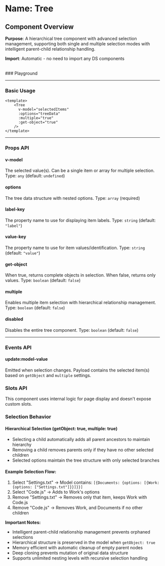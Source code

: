 
<Meta of={Tree} />

# Name: Tree
## Component Overview

**Purpose**: A hierarchical tree component with advanced selection management, supporting both single and multiple selection modes with intelligent parent-child relationship handling.

**Import**: Automatic - no need to import any DS components

<br />
### Playground

<Canvas of={Tree.Primary} />
<Controls />

---

### Basic Usage

```vue
<template>
    <Tree 
      v-model="selectedItems"
      :options="treeData"
      :multiple="true"
      :get-object="true"
    />
</template>
```

<Canvas sourceState="none" of={Tree.Primary} />

---

### Props API

#### v-model
The selected value(s). Can be a single item or array for multiple selection. Type: `any` (default: `undefined`)

#### options
The tree data structure with nested options. Type: `array` (required)

#### label-key
The property name to use for displaying item labels. Type: `string` (default: `"label"`)

#### value-key
The property name to use for item values/identification. Type: `string` (default: `"value"`)

#### get-object
When true, returns complete objects in selection. When false, returns only values. Type: `boolean` (default: `false`)

#### multiple
Enables multiple item selection with hierarchical relationship management. Type: `boolean` (default: `false`)

#### disabled
Disables the entire tree component. Type: `boolean` (default: `false`)

---

### Events API

#### update:model-value
Emitted when selection changes. Payload contains the selected item(s) based on `getObject` and `multiple` settings.

### Slots API

This component uses internal logic for page display and doesn't expose custom slots.

### Selection Behavior

#### Hierarchical Selection (getObject: true, multiple: true)
- Selecting a child automatically adds all parent ancestors to maintain hierarchy
- Removing a child removes parents only if they have no other selected children
- Selected options maintain the tree structure with only selected branches

#### Example Selection Flow:
1. Select "Settings.txt" → Model contains: `[{Documents: {options: [{Work: {options: ["Settings.txt"]}}]}}]`
2. Select "Code.js" → Adds to Work's options
3. Remove "Settings.txt" → Removes only that item, keeps Work with Code.js
4. Remove "Code.js" → Removes Work, and Documents if no other children

**Important Notes:**
- Intelligent parent-child relationship management prevents orphaned selections
- Hierarchical structure is preserved in the model when `getObject: true`
- Memory efficient with automatic cleanup of empty parent nodes
- Deep cloning prevents mutation of original data structure
- Supports unlimited nesting levels with recursive selection handling